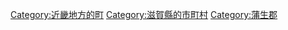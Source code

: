 {{Commonscat|Ryūō, Shiga}}
{{Catmore}}

{{DEFAULTSORT:Ryuo}}
[[Category:近畿地方的町|Category:近畿地方的町]]
[[Category:滋賀縣的市町村|Category:滋賀縣的市町村]]
[[Category:蒲生郡|Category:蒲生郡]]
